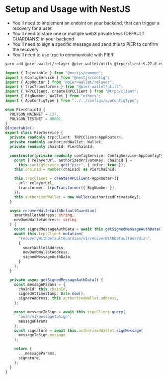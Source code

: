 # Setup and Usage with NestJS

- You'll need to implement an endoint on your backend, that can trigger a recovery for a user.
- You'll need to store one or multiple web3 private keys (DEFAULT GUARDIANS) in your backend
- You'll need to sign a specific message and send this to PIER to confirm the recovery
- You'll need to use trpc to communicate with PIER

```sh
yarn add @pier-wallet/relayer @pier-wallet/utils @trpc/client:9.27.0 ethers:^5.7.2"
```

```ts
import { Injectable } from "@nestjs/common";
import { ConfigService } from "@nestjs/config";
import { AppRouter } from "@pier-wallet/relayer";
import { trpcTransformer } from "@pier-wallet/utils";
import { TRPCClient, createTRPCClient } from "@trpc/client";
import { BigNumber, Wallet } from "ethers";
import { AppConfigType } from "../../configs/appConfigType";

enum PierChainId {
  POLYGON_MAINNET = 137,
  POLYGON_TESTNET = 80001,
}
@Injectable()
export class PierService {
  private readonly trpcClient: TRPCClient<AppRouter>;
  private readonly authorizedWallet: Wallet;
  private readonly chainId: PierChainId;

  constructor(private readonly configService: ConfigService<AppConfigType>) {
    const { relayerUrl, authorizedPrivateKey, chainId } =
      this.configService.get("pier", { infer: true });
    this.chainId = Number(chainId) as PierChainId;

    this.trpcClient = createTRPCClient<AppRouter>({
      url: relayerUrl,
      transformer: trpcTransformer({ BigNumber }),
    });
    this.authorizedWallet = new Wallet(authorizedPrivateKey);
  }

  async recoverWalletWithDefaultGuardian(
    smartWalletAddress: string,
    newDumbWalletAddress: string
  ) {
    const signedMessageAuthData = await this.getSignedMessageAuthData();
    await this.trpcClient.mutation(
      "recoveryWithDefaultGuardian/v1/recoverWithDefaultGuardian",
      {
        smartWalletAddress,
        newDumbWalletAddress,
        signedMessageAuthData,
      }
    );
  }

  private async getSignedMessageAuthData() {
    const messageParams = {
      chainId: this.chainId,
      signedAtTimestamp: Date.now(),
      signerAddress: this.authorizedWallet.address,
    };

    const messageToSign = await this.trpcClient.query(
      "auth/v1/messageToSign",
      messageParams
    );
    const signature = await this.authorizedWallet.signMessage(
      messageToSign.message
    );

    return {
      ...messageParams,
      signature,
    };
  }
}
```
